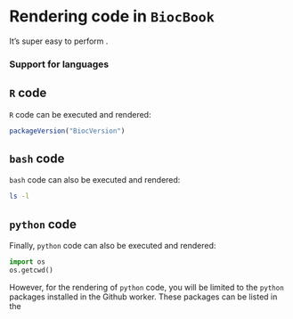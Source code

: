 # Rendering code in `BiocBook`

It's super easy to perform . 

### Support for languages

## `R` code

`R` code can be executed and rendered: 

```r
packageVersion("BiocVersion")
```

## `bash` code

`bash` code can also be executed and rendered: 

```sh
ls -l 
```

## `python` code

Finally, `python` code can also be executed and rendered: 

```python
import os
os.getcwd()
```

However, for the rendering of `python` code, you will be limited to 
the `python` packages installed in the Github worker. These packages can be 
listed in the
